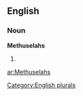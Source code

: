 
==English==

===Noun===
'''Methuselahs'''

# {{plural of|[[Methuselah]]}}

[[Category:English plurals]]

[[ar:Methuselahs]]